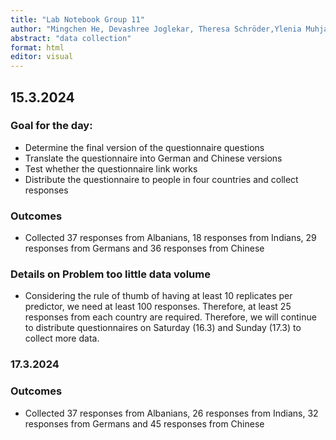 ---
title: "Lab Notebook Group 11"
author: "Mingchen He, Devashree Joglekar, Theresa Schröder,Ylenia Muhja"
abstract: "data collection"
format: html
editor: visual
---

## 15.3.2024

### Goal for the day:

-   Determine the final version of the questionnaire questions
-   Translate the questionnaire into German and Chinese versions
-   Test whether the questionnaire link works
-   Distribute the questionnaire to people in four countries and collect responses

### Outcomes

-   Collected 37 responses from Albanians, 18 responses from Indians, 29 responses from Germans and 36 responses from Chinese

### Details on Problem too little data volume

-   Considering the rule of thumb of having at least 10 replicates per predictor, we need at least 100 responses. Therefore, at least 25 responses from each country are required. Therefore, we will continue to distribute questionnaires on Saturday (16.3) and Sunday (17.3) to collect more data.

### 17.3.2024

### Outcomes

-   Collected 37 responses from Albanians, 26 responses from Indians, 32 responses from Germans and 45 responses from Chinese
